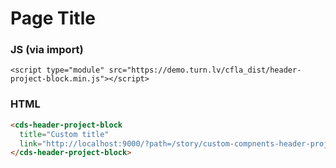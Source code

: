 
# Page Title

### JS (via import)

```imoprt
<script type="module" src="https://demo.turn.lv/cfla_dist/header-project-block.min.js"></script>
```

### HTML

```html
<cds-header-project-block
  title="Custom title"
  link="http://localhost:9000/?path=/story/custom-compnents-header-project-block--default">
</cds-header-project-block>
```
